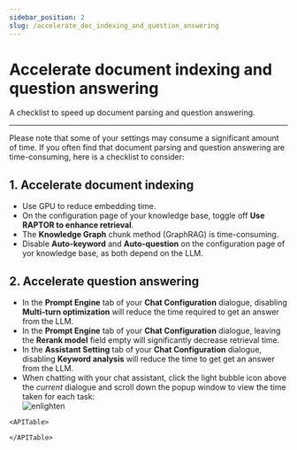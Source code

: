 ```yaml
---
sidebar_position: 2
slug: /accelerate_doc_indexing_and_question_answering
---
```


# Accelerate document indexing and question answering

A checklist to speed up document parsing and question answering.

---

Please note that some of your settings may consume a significant amount of time. If you often find that document parsing and question answering are time-consuming, here is a checklist to consider:

## 1. Accelerate document indexing

- Use GPU to reduce embedding time.
- On the configuration page of your knowledge base, toggle off **Use RAPTOR to enhance retrieval**.
- The **Knowledge Graph** chunk method (GraphRAG) is time-consuming.
- Disable **Auto-keyword** and **Auto-question** on the configuration page of yor knowledge base, as both depend on the LLM.

## 2. Accelerate question answering

- In the **Prompt Engine** tab of your **Chat Configuration** dialogue, disabling **Multi-turn optimization** will reduce the time required to get an answer from the LLM.
- In the **Prompt Engine** tab of your **Chat Configuration** dialogue, leaving the **Rerank model** field empty will significantly decrease retrieval time.
- In the **Assistant Setting** tab of your **Chat Configuration** dialogue, disabling **Keyword analysis** will reduce the time to get get an answer from the LLM.
-  When chatting with your chat assistant, click the light bubble icon above the *current* dialogue and scroll down the popup window to view the time taken for each task:  
   ![enlighten](https://github.com/user-attachments/assets/fedfa2ee-21a7-451b-be66-20125619923c)  


```mdx-code-block
<APITable>
```




```mdx-code-block
</APITable>
```
